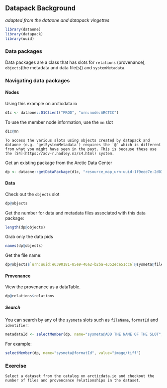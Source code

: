 ## Datapack Background
*adapted from the dataone and datapack vingettes*

```r
library(dataone)
library(datapack)
library(uuid)
```

### Data packages

Data packages are a class that has slots for `relations` (provenance), `objects`(the metadata and data file(s)) and `systemMetadata`.

### Navigating data packages

#### Nodes
Using this example on arcticdata.io
```r
d1c <- dataone::D1Client("PROD", "urn:node:ARCTIC")
```

To use the member node information, use the `mn` slot
```r
d1c@mn
```

```block
To access the various slots using objects created by datapack and dataone (e.g. `getSystemMetadata`) requires the `@` which is different from what you might have seen in the past. This is because these use the [S4](https://adv-r.hadley.nz/s4.html) system.
```

Get an existing package from the Arctic Data Center
```r
dp <- dataone::getDataPackage(d1c, "resource_map_urn:uuid:1f9eee7e-2d03-43c4-ad7f-f300e013ab28")
```


#### Data
Check out the `objects` slot
```r
dp@objects
```

Get the number for data and metadata files associated with this data package:
```r
length(dp@objects)
```

Grab only the data pids
```r
names(dp@objects)
```

Get the file name:
```r
dp@objects$`urn:uuid:e6390181-85e9-46a2-b2ba-e352ece51cc6`@sysmeta@fileName
```

#### Provenance
View the provenance as a dataTable. 
```r
dp@relations$relations
```

##### Search
You can search by any of the `sysmeta` slots such as `fileName`, `formatId` and `identifier`:
```r
metadataId <- selectMember(dp, name="sysmeta@ADD THE NAME OF THE SLOT", value="PATTERN TO SEARCH BY")
```

For example:
```r
selectMember(dp, name="sysmeta@formatId", value="image/tiff")
```

### Exercise
```
Select a dataset from the catalog on arcticdata.io and checkout the number of files and provencance relationships in the dataset.
```
